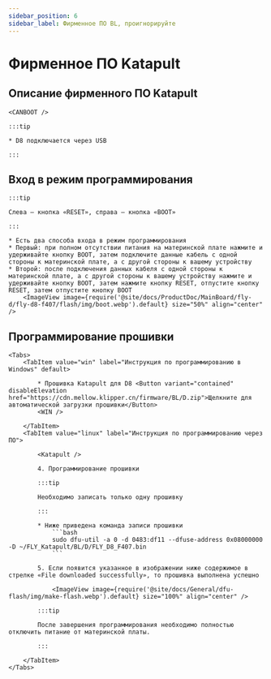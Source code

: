 ```yaml
---
sidebar_position: 6
sidebar_label: Фирменное ПО BL, проигнорируйте
---
```







# Фирменное ПО Katapult

## Описание фирменного ПО Katapult

    <CANBOOT />

    :::tip

    * D8 подключается через USB

    :::

## Вход в режим программирования

    :::tip

    Слева — кнопка «RESET», справа — кнопка «BOOT»

    :::

    * Есть два способа входа в режим программирования
    * Первый: при полном отсутствии питания на материнской плате нажмите и удерживайте кнопку BOOT, затем подключите данные кабель с одной стороны к материнской плате, а с другой стороны к вашему устройству
    * Второй: после подключения данных кабеля с одной стороны к материнской плате, а с другой стороны к вашему устройству нажмите и удерживайте кнопку BOOT, затем нажмите кнопку RESET, отпустите кнопку RESET, затем отпустите кнопку BOOT
        <ImageView image={require('@site/docs/ProductDoc/MainBoard/fly-d/fly-d8-f407/flash/img/boot.webp').default} size="50%" align="center" />

## Программирование прошивки
    <Tabs>
        <TabItem value="win" label="Инструкция по программированию в Windows" default>

            * Прошивка Katapult для D8 <Button variant="contained" disableElevation href="https://cdn.mellow.klipper.cn/firmware/BL/D.zip">Щелкните для автоматической загрузки прошивки</Button>
            <WIN />

        </TabItem>
        <TabItem value="linux" label="Инструкция по программированию через ПО">

            <Katapult />

            4. Программирование прошивки

            :::tip

            Необходимо записать только одну прошивку

            :::

            * Ниже приведена команда записи прошивки
                ```bash
                sudo dfu-util -a 0 -d 0483:df11 --dfuse-address 0x08000000 -D ~/FLY_Katapult/BL/D/FLY_D8_F407.bin
                ```

            5. Если появится указанное в изображении ниже содержимое в стрелке «File downloaded successfully», то прошивка выполнена успешно

                <ImageView image={require('@site/docs/General/dfu-flash/img/make-flash.webp').default} size="100%" align="center" />

            :::tip

            После завершения программирования необходимо полностью отключить питание от материнской платы.

            :::

        </TabItem>
    </Tabs>
